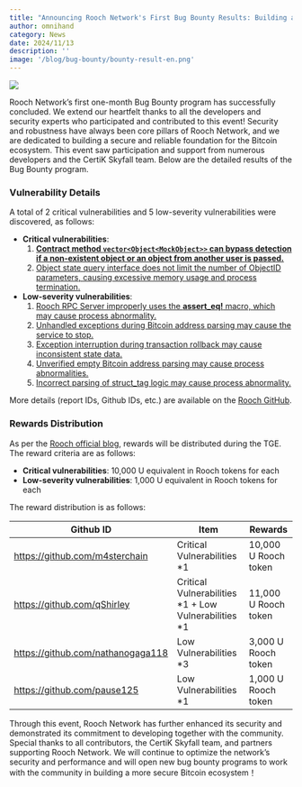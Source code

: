 ```yaml
---
title: "Announcing Rooch Network's First Bug Bounty Results: Building a Secure and Robust Bitcoin Ecosystem Together"
author: omnihand
category: News
date: 2024/11/13
description: ''
image: '/blog/bug-bounty/bounty-result-en.png'
---
```



<PostHeader />

![](/blog/bug-bounty/bounty-result-en.png)

Rooch Network’s first one-month Bug Bounty program has successfully concluded. We extend our heartfelt thanks to all the developers and security experts who participated and contributed to this event! Security and robustness have always been core pillars of Rooch Network, and we are dedicated to building a secure and reliable foundation for the Bitcoin ecosystem. This event saw participation and support from numerous developers and the CertiK Skyfall team. Below are the detailed results of the Bug Bounty program.

### Vulnerability Details

A total of 2 critical vulnerabilities and 5 low-severity vulnerabilities were discovered, as follows:

- **Critical vulnerabilities**:
    1. [**Contract method `vector<Object<MockObject>>` can bypass detection if a non-existent object or an object from another user is passed.**](https://github.com/rooch-network/rooch/security/advisories/GHSA-2mh8-rvf9-mq47)
    2. [Object state query interface does not limit the number of ObjectID parameters, causing excessive memory usage and process termination.](https://github.com/rooch-network/rooch/security/advisories/GHSA-q7jw-699g-rrxf)
- **Low-severity vulnerabilities**:
    1. [Rooch RPC Server improperly uses the **assert_eq!** macro, which may cause process abnormality.](https://github.com/rooch-network/rooch/security/advisories/GHSA-6m8m-m9g8-rj43)
    2. [Unhandled exceptions during Bitcoin address parsing may cause the service to stop.](https://github.com/rooch-network/rooch/security/advisories/GHSA-r68j-jvr6-cxwv)
    3. [Exception interruption during transaction rollback may cause inconsistent state data.](https://github.com/rooch-network/rooch/security/advisories/GHSA-x8fq-xcrv-qc8r)
    4. [Unverified empty Bitcoin address parsing may cause process abnormalities.](https://github.com/rooch-network/rooch/issues/2247)
    5. [Incorrect parsing of struct_tag logic may cause process abnormality.](https://github.com/rooch-network/rooch/issues/2394)

More details (report IDs, Github IDs, etc.) are available on the [Rooch GitHub](https://github.com/rooch-network/rooch/issues/2850).

### Rewards Distribution

As per the [Rooch official blog](https://rooch.network/blog/bug-bounty), rewards will be distributed during the TGE. The reward criteria are as follows:

- **Critical vulnerabilities**: 10,000 U equivalent in Rooch tokens for each
- **Low-severity vulnerabilities**: 1,000 U equivalent in Rooch tokens for each

The reward distribution is as follows:

| Github ID                         | Item                                                 | Rewards              |
|-----------------------------------|------------------------------------------------------|----------------------|
| https://github.com/m4sterchain    | Critical Vulnerabilities *1                          | 10,000 U Rooch token |
| https://github.com/qShirley       | Critical Vulnerabilities *1 + Low Vulnerabilities *1 | 11,000 U Rooch token |
| https://github.com/nathanogaga118 | Low Vulnerabilities *3                               | 3,000 U Rooch token  |
| https://github.com/pause125       | Low Vulnerabilities *1                               | 1,000 U Rooch token  |

Through this event, Rooch Network has further enhanced its security and demonstrated its commitment to developing together with the community. Special thanks to all contributors, the CertiK Skyfall team, and partners supporting Rooch Network. We will continue to optimize the network’s security and performance and will open new bug bounty programs to work with the community in building a more secure Bitcoin ecosystem！
